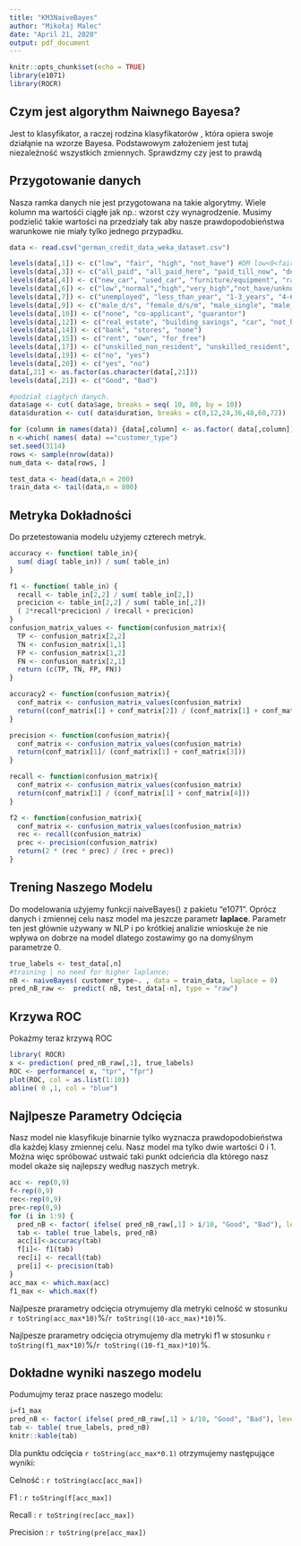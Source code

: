 ```yaml
---
title: "KM3NaiveBayes"
author: "Mikołaj Malec"
date: "April 21, 2020"
output: pdf_document
---
```


```r
knitr::opts_chunk$set(echo = TRUE)
library(e1071)
library(ROCR)
```

## Czym jest algorythm Naiwnego Bayesa?

Jest to klasyfikator, a raczej rodzina klasyfikatorów , która opiera swoje działąnie na wzorze Bayesa.
Podstawowym założeniem jest tutaj niezależność wszystkich zmiennych.
Sprawdzmy czy jest to prawdą

## Przygotowanie danych

Nasza ramka danych nie jest przygotowana na takie algorytmy.
Wiele kolumn ma wartośći ciągłe jak np.: wzorst czy wynagrodzenie.
Musimy podzielić takie wartości na przedziały tak aby nasze prawdopodobieństwa warunkowe nie miały tylko jednego przypadku.


```r
data <- read.csv("german_credit_data_weka_dataset.csv")

levels(data[,1]) <- c("low", "fair", "high", "not_have") #DM low<0<fair<200<high
levels(data[,3]) <- c("all_paid", "all_paid_here", "paid_till_now", "delay", "critical")
levels(data[,4]) <- c("new_car", "used_car", "furniture/equipment", "radio/television", "domestic", "repairs", "education", "retraining", "business", "other") #note: 0 for vacation
levels(data[,6]) <- c("low","normal","high","very_high","not_have/unknown") #DM low<100<normal<500<high<1000<very_high
levels(data[,7]) <- c("unemployed", "less_than_year", "1-3_years", "4-6_yeras","7+_years")
levels(data[,9]) <- c("male_d/s", "female_d/s/m", "male_single", "male_m/w") #d = divorsed, s = seperated, m = married, w = widowed ,#note: 0 female single
levels(data[,10]) <- c("none", "co-applicant", "guarantor")
levels(data[,12]) <- c("real_estate", "building_savings", "car", "not_have/unknown")
levels(data[,14]) <- c("bank", "stores", "none")
levels(data[,15]) <- c("rent", "own", "for_free")
levels(data[,17]) <- c("unskilled_non_resident", "unskilled_resident", "skilled_employee", "highly_qualified_employee*") # also management, self-employed, officer
levels(data[,19]) <- c("no", "yes")
levels(data[,20]) <- c("yes", "no")
data[,21] <- as.factor(as.character(data[,21]))
levels(data[,21]) <- c("Good", "Bad")

#podział ciągłych danych.
data$age <- cut( data$age, breaks = seq( 10, 80, by = 10)) 
data$duration <- cut( data$duration, breaks = c(0,12,24,36,48,60,72))

for (column in names(data)) {data[,column] <- as.factor( data[,column])}
n <-which( names( data) =="customer_type")
set.seed(3114)
rows <- sample(nrow(data))
num_data <- data[rows, ]

test_data <- head(data,n = 200)
train_data <- tail(data,n = 800)
```


## Metryka Dokładności

Do przetestowania modelu użyjemy czterech metryk.

```r
accuracy <- function( table_in){
  sum( diag( table_in)) / sum( table_in)
}

f1 <- function( table_in) {
  recall <- table_in[2,2] / sum( table_in[2,])
  precicion <- table_in[2,2] / sum( table_in[,2])
  ( 2*recall*precicion) / (recall + precicion)
}
confusion_matrix_values <- function(confusion_matrix){
  TP <- confusion_matrix[2,2]
  TN <- confusion_matrix[1,1]
  FP <- confusion_matrix[1,2]
  FN <- confusion_matrix[2,1]
  return (c(TP, TN, FP, FN))
}

accuracy2 <- function(confusion_matrix){
  conf_matrix <- confusion_matrix_values(confusion_matrix)
  return((conf_matrix[1] + conf_matrix[2]) / (conf_matrix[1] + conf_matrix[2] + conf_matrix[3] + conf_matrix[4]))
}

precision <- function(confusion_matrix){
  conf_matrix <- confusion_matrix_values(confusion_matrix)
  return(conf_matrix[1]/ (conf_matrix[1] + conf_matrix[3]))
}

recall <- function(confusion_matrix){
  conf_matrix <- confusion_matrix_values(confusion_matrix)
  return(conf_matrix[1] / (conf_matrix[1] + conf_matrix[4]))
}

f2 <- function(confusion_matrix){
  conf_matrix <- confusion_matrix_values(confusion_matrix)
  rec <- recall(confusion_matrix)
  prec <- precision(confusion_matrix)
  return(2 * (rec * prec) / (rec + prec))
}
```

## Trening Naszego Modelu

Do modelowania użyjemy funkcji naiveBayes() z pakietu "e1071".
Oprócz danych i zmiennej celu nasz model ma jeszcze parametr **laplace**.
Parametr ten jest głównie używany w NLP i po krótkiej analizie wnioskuje że nie wpływa on dobrze na model dlatego zostawimy go na domyślnym parametrze 0.

```r
true_labels <- test_data[,n]
#training | no need for higher laplance;
nB <- naiveBayes( customer_type~. , data = train_data, laplace = 0)
pred_nB_raw <-  predict( nB, test_data[-n], type = "raw")
```

## Krzywa ROC

Pokażmy teraz krzywą ROC

```r
library( ROCR)
x <- prediction( pred_nB_raw[,1], true_labels)
ROC <- performance( x, "tpr", "fpr")
plot(ROC, col = as.list(1:10))
abline( 0 ,1, col = "blue")
```


## Najlpesze Parametry Odcięcia

Nasz model nie klasyfikuje binarnie tylko wyznacza prawdopodobieństwa dla każdej klasy zmiennej celu.
Nasz model ma tylko dwie wartości 0 i 1.
Można więc spróbować ustwaić taki punkt odcieńcia dla którego nasz model okaże się najlepszy według naszych metryk.

```r
acc <- rep(0,9)
f<-rep(0,9)
rec<-rep(0,9)
pre<-rep(0,9)
for (i in 1:9) {
  pred_nB <- factor( ifelse( pred_nB_raw[,1] > i/10, "Good", "Bad"), levels = c("Good","Bad"))
  tab <- table( true_labels, pred_nB)
  acc[i]<-accuracy(tab)
  f[i]<- f1(tab)
  rec[i] <- recall(tab)
  pre[i] <- precision(tab)
}
acc_max <- which.max(acc)
f1_max <- which.max(f)
```

Najlpesze prarametry odcięcia otrymujemy dla metryki celność w stosunku `r toString(acc_max*10)`%/`r toString((10-acc_max)*10)`%.

Najlpesze prarametry odcięcia otrymujemy dla metryki f1 w stosunku `r toString(f1_max*10)`%/`r toString((10-f1_max)*10)`%.

## Dokładne wyniki naszego modelu

Podumujmy teraz prace naszego modelu:

```r
i=f1_max
pred_nB <- factor( ifelse( pred_nB_raw[,1] > i/10, "Good", "Bad"), levels = c("Good","Bad"))
tab <- table( true_labels, pred_nB)
knitr::kable(tab)
```

Dla punktu odcięcia `r toString(acc_max*0.1)` otrzymujemy następujące wyniki:

Celność : `r toString(acc[acc_max])`

F1 : `r toString(f[acc_max])`

Recall : `r toString(rec[acc_max])`

Precision : `r toString(pre[acc_max])`